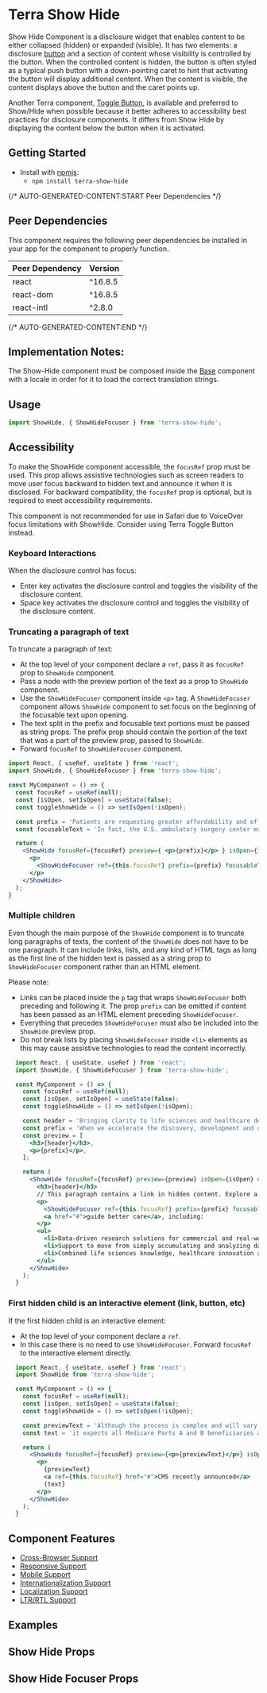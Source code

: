 

<Badge />

# Terra Show Hide

  Show Hide Component is a disclosure widget that enables content to be either collapsed (hidden) or expanded (visible).
  It has two elements: a disclosure [button][1] and a section of content whose visibility is controlled by the button.
  When the controlled content is hidden, the button is often styled as a typical push button with a down-pointing caret to hint that activating the button will display additional content.
  When the content is visible, the content displays above the button and the caret points up.

Another Terra component, [Toggle Button][2], is available and preferred to Show/Hide when possible because it better adheres to accessibility best practices for disclosure components. It differs from Show Hide by displaying the content below the button when it is activated. 

[1]: https://www.w3.org/WAI/ARIA/apg/patterns/button/
[2]: https://engineering.cerner.com/terra-core/components/cerner-terra-core-docs/toggle-button/about

## Getting Started

- Install with [npmjs](https://www.npmjs.com):
  - `npm install terra-show-hide`

{/* AUTO-GENERATED-CONTENT:START Peer Dependencies  */}
## Peer Dependencies

This component requires the following peer dependencies be installed in your app for the component to properly function.

| Peer Dependency | Version |
|-|-|
| react | ^16.8.5 |
| react-dom | ^16.8.5 |
| react-intl | ^2.8.0 |

{/* AUTO-GENERATED-CONTENT:END */}

## Implementation Notes:

The Show-Hide component must be composed inside the [Base][1] component with a locale in order for it to load the correct translation strings.

[1]: https://engineering.cerner.com/terra-core/components/terra-base/base/base

## Usage

```jsx
import ShowHide, { ShowHideFocuser } from 'terra-show-hide';
```

## Accessibility

<Notice variant="important" ariaLevel="3">

  To make the ShowHide component accessible, the `focusRef` prop must be used.
  This prop allows assistive technologies such as screen readers to move user focus backward to hidden text and announce it when it is disclosed.
  For backward compatibility, the `focusRef` prop is optional, but is required to meet accessibility requirements.

</Notice>

<Notice variant="caution" ariaLevel="3">

  This component is not recommended for use in Safari due to VoiceOver focus limitations with ShowHide. Consider using Terra Toggle Button instead.

</Notice>

###  Keyboard Interactions 
  When the disclosure control has focus:
  - Enter key activates the disclosure control and toggles the visibility of the disclosure content.
  - Space key activates the disclosure control and toggles the visibility of the disclosure content. 

### Truncating a paragraph of text

  To truncate a paragraph of text:
  - At the top level of your component declare a `ref`, pass it as `focusRef` prop to `ShowHide` component.
  - Pass a node with the preview portion of the text as a prop to `ShowHide` component.
  - Use the `ShowHideFocuser` component inside `<p>` tag. A `ShowHideFocuser` component allows `ShowHide` component to set focus on the beginning of the focusable text upon opening.
  - The text split in the prefix and focusable text portions must be passed as string props. The prefix prop should contain the portion of the text that was a part of the preview prop, passed to `ShowHide`.
  - Forward `focusRef` to `ShowHideFocuser` component.

  ```jsx
  import React, { useRef, useState } from 'react';
  import ShowHide, { ShowHideFocuser } from 'terra-show-hide';

  const MyComponent = () => {
    const focusRef = useRef(null);
    const [isOpen, setIsOpen] = useState(false);
    const toggleShowHide = () => setIsOpen(!isOpen);

    const prefix = 'Patients are requesting greater affordability and efficiency in healthcare. With procedures performed in an ambulatory surgery center costing up to 60% less compared to a hospital outpatient department (1), the demand for these facilities is increasing.';
    const focusableText = 'In fact, the U.S. ambulatory surgery center market is expected to see a 6.9 % compound annual growth rate, reaching $33 billion by 2028. (2) Cerner understands the urgency to grow in the ambulatory surgery center market while continuing to deliver excellent care. Healthcare IT products can help improve clinician efficiency and patient outcomes, as well as enhance communication and data exchange between ambulatory surgery center providers and patients.';

    return (
      <ShowHide focusRef={focusRef} preview={ <p>{prefix}</p> } isOpen={isOpen} onChange={toggleShowHide} >
        <p>
          <ShowHideFocuser ref={this.focusRef} prefix={prefix} focusableText={focusableText} />
        </p>
      </ShowHide>
    );
  }
  ```

### Multiple children
  Even though the main purpose of the `ShowHide` component is to truncate long paragraphs of texts, the content of the `ShowHide` does not have to be one paragraph.
  It can include links, lists, and any kind of HTML tags as long as the first line of the hidden text is passed as a string prop to `ShowHideFocuser` component rather than an HTML element.
  
Please note:
  - Links can be placed inside the `p` tag that wraps `ShowHideFocuser` both preceding and following it. The prop `prefix` can be omitted if content has been passed as an HTML element preceding `ShowHideFocuser`.
  - Everything that precedes `ShowHideFocuser` must also be included into the `ShowHide` preview prop.
  - Do not break lists by placing `ShowHideFocuser` inside `<li>` elements as this may cause assistive technologies to read the content incorrectly.

  ```jsx
    import React, { useState, useRef } from 'react';
    import ShowHide, { ShowHideFocuser } from 'terra-show-hide';

    const MyComponent = () => {
      const focusRef = useRef(null);
      const [isOpen, setIsOpen] = useState(false);
      const toggleShowHide = () => setIsOpen(!isOpen);

      const header = 'Bringing clarity to life sciences and healthcare decision-making ';
      const prefix = 'When we accelerate the discovery, development and deployment of life-enhancing insights and therapies, clinicians and patients benefit.';
      const preview = [
        <h3>{header}</h3>,
        <p>{prefix}</p>,
      ];

      return (
        <ShowHide focusRef={focusRef} preview={preview} isOpen={isOpen} onChange={toggleShowHide} >
          <h3>{header}</h3>
          // This paragraph contains a link in hidden content. Explore a working example below under Examples, Custom Button Text ShowHide.
          <p>
            <ShowHideFocuser ref={this.focusRef} prefix={prefix} focusableText="Several factors help bring clarity to life sciences, researchers and clinicians and " />
            <a href="#">guide better care</a>, including:
          </p>
          <ul>
            <li>Data-driven research solutions for commercial and real-world evidence collaborators and health providers</li>
            <li>Support to move from simply accumulating and analyzing data to linking and generating deeper insights </li>
            <li>Combined life sciences knowledge, healthcare innovation and collaborative research expertise</li>
          </ul>
        </ShowHide>
      );
    }
  ```

### First hidden child is an interactive element (link, button, etc)
  If the first hidden child is an interactive element:
  - At the top level of your component declare a `ref`.
  - In this case there is no need to use `ShowHideFocuser`. Forward `focusRef` to the interactive element directly.

  ```jsx
    import React, { useState, useRef } from 'react';
    import ShowHide from 'terra-show-hide';

    const MyComponent = () => {
      const focusRef = useRef(null);
      const [isOpen, setIsOpen] = useState(false);
      const toggleShowHide = () => setIsOpen(!isOpen);

      const previewText = 'Although the process is complex and will vary greatly based on regional and economic factors, it’s clear that healthcare entities must start planning their transitions now.';
      const text = 'it expects all Medicare Parts A and B beneficiaries and most Medicaid beneficiaries to be in a value-based care relationship with accountability for quality and total cost of care by 2030.';

      return (
        <ShowHide focusRef={focusRef} preview={<p>{previewText}</p>} isOpen={isOpen} onChange={toggleShowHide} >
          <p>
            {previewText}
            <a ref={this.focusRef} href="#">CMS recently announced</a>
            {text}
          </p>
        </ShowHide>
      );
    }
  ```

## Component Features

* [Cross-Browser Support](https://engineering.cerner.com/terra-ui/about/terra-ui/component-standards#cross-browser-support)
* [Responsive Support](https://engineering.cerner.com/terra-ui/about/terra-ui/component-standards#responsive-support)
* [Mobile Support](https://engineering.cerner.com/terra-ui/about/terra-ui/component-standards#mobile-support)
* [Internationalization Support](https://engineering.cerner.com/terra-ui/about/terra-ui/component-standards#internationalization-i18n)
* [Localization Support](https://engineering.cerner.com/terra-ui/about/terra-ui/component-standards#internationalization-i18n)
* [LTR/RTL Support](https://engineering.cerner.com/terra-ui/about/terra-ui/component-standards#ltr--rtl)

## Examples
<DefaultShowHide title="Default ShowHide" />
<CustomButtonTextShowHide title="Custom Button Text ShowHide" />
<LinkShowHide title="ShowHide with a Link" />
<MultipleChildrenShowHide title="ShowHide with Multiple Children" />
<ListShowHide title="ShowHide with a List Content" />
<InitiallyOpenShowHide title="Initially Open ShowHide" />
<ButtonAlignCenterShowHide title="Button Align Center ShowHide" />
<ButtonAlignRightShowHide title="Button Align Right ShowHide" />
<NoPreviewShowHide title="No Preview ShowHide" />
<NoFocusRefShowHide title="No focusRef ShowHide (see Accessibility note for information about the focusRef prop)" />

## Show Hide Props
<ShowHidePropsTable />

## Show Hide Focuser Props
<ShowHideFocuserPropsTable />
